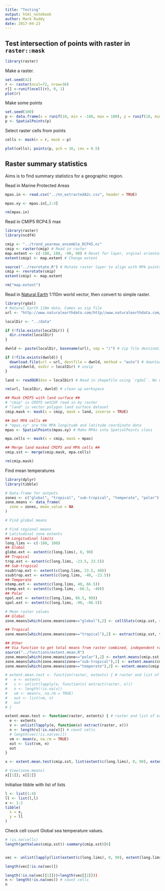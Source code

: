 ```yaml
---
title: "Testing"
output: html_notebook
author: Mark Ruddy
date: 2017-04-23
---
```



## Test intersection of points with raster in `raster::mask`

```r
library(raster)
```

Make a raster.

```r
set.seed(42)
r <- raster(ncol=72, nrow=36)
r[] <-runif(ncell(r), 0, 1)
plot(r)
```

Make some points

```r
set.seed(100)
p <- data.frame(x = runif(10, min = -180, max = 180), y = runif(10, min = -100, max = 100))
p <- SpatialPoints(p)
```

Select raster cells from points

```r
cells <- mask(x = r, mask = p)

plot(cells); points(p, pch = 16, cex = 0.5)
```



## Raster summary statistics

Aims is to find summary statistics for a geographic region.

Read in Marine Protected Areas
```r
mpas.in <- read.csv("../nn_extractedA2c.csv", header = TRUE)

mpas.xy <- mpas.in[,2:3]

rm(mpas.in)
```

Read in CMIP5 RCP4.5 max
```r
library(raster)
library(ncdf4)

cmip <- "../trend_yearmax_ensemble_RCP45.nc"
cmip <- raster(cmip) # Read in raster
map.extent <- c(-180, 180, -90, 90) # Reset for layer, orginal orientation was 0-360 longitude
extent(cmip) <- map.extent # Change extent

source("../revrotate.R") # Rotate raster layer to align with MPA points
cmip <- revrotate(cmip)
extent(cmip) <- map.extent

rm("map.extent")
```


Read in [Natural Earth](http://www.naturalearthdata.com/) 1:110m world vector, then convert to simple raster.

```r
library(rgdal)
# Natural Earth 110m data. Comes as zip file 
url <- "http://www.naturalearthdata.com/http//www.naturalearthdata.com/download/110m/physical/ne_110m_land.zip" # web location

localDir <- "../data"

if (!file.exists(localDir)) {
  dir.create(localDir)
}

dwnld <- paste(localDir, basename(url), sep = "/") # zip file destination

if (!file.exists(dwnld)) {
  download.file(url = url, destfile = dwnld, method = "auto") # download from web
  unzip(dwnld, exdir = localDir) # unzip
}

land <- readOGR(dsn = localDir) # Read in shapefile using `rgdal`. No need to specify shapefile name as there's only one in the directory we created above.

rm(url, localDir, dwnld) # clean up workspace
```


```r
## Mask CMIP5 with land surface ##
# "cmip" is CMIP5 netCDF read in by raster
# "land" is vector polygon land surface dataset
cmip.mask <- mask(x = cmip, mask = land, inverse = TRUE)

## Get MPA cells ##
# "mpas.xy" are the MPA longitude and latitude coordinate data
mpas <- SpatialPoints(mpas.xy) # Make MPAs into SpatialPoints class

mpa.cells <- mask(x = cmip, mask = mpas)

## Merge land masked CMIP5 and MPA cells ##
cmip.sst <- merge(cmip.mask, mpa.cells)

rm(cmip.mask)
```

Find mean temperatures
```r
library(dplyr)
library(tibble)

# Data.frame for outputs
zones <- c("global", "tropical", "sub-tropical", "temperate", "polar")
zone.means <- data_frame(
  zone = zones, mean_value = NA
)

# Find global means

# Find regional means
# Latitudinal zone extents
## Longitudinal limits
long.lims <- c(-180, 180) 
## Global
globe.ext <- extent(c(long.lims), 0, 90)
## Tropical
trop.ext <- extent(c(long.lims, -23.5, 23.5)) 
## Sub-tropical
nsubtrop.ext <- extent(c(long.lims, 23.5, 40))
ssubtrop.ext <- extent(c(long.lims, -40, -23.5))
## Temperate
ntemp.ext <- extent(c(long.lims, 40, 66.5))
stemp.ext <- extent(c(long.lims, -66.5, -40))
## Polar
npol.ext <- extent(c(long.lims, 66.5, 90))
spol.ext <- extent(c(long.lims, -90, -66.5))

# Mean raster values
## Global
zone.means[which(zone.means$zone=="global"),2] <- cellStats(cmip.sst, stat = "mean", na.rm = TRUE)

## Tropical
zone.means[which(zone.means$zone=="tropical"),2] <- extract(cmip.sst, trop.ext, fun = mean, na.rm = TRUE)

## Other
## Via function to get total means from raster combined, independent raster extents
source("../functions/extent.mean.R")
zone.means[which(zone.means$zone=="polar"),2] <- extent.means(cmip.sst, list(npol.ext, spol.ext))
zone.means[which(zone.means$zone=="sub-tropical"),2] <- extent.means(cmip.sst, list(nsubtrop.ext, ssubtrop.ext))
zone.means[which(zone.means$zone=="temperate"),2] <- extent.means(cmip.sst, list(ntemp.ext, stemp.ext))

# extent.mean.test <- function(raster, extents) { # raster and list of extents
#   e <- extents
#   v <- unlist(lapply(e, function(x) extract(raster, x)))
#   n <- length(!is.na(v))
#   vm <- mean(v, na.rm = TRUE)
#   out <- list(vm, n)
#   out
# }

extent.mean.test <- function(raster, extents) { # raster and list of extents
  e <- extents
  v <- unlist(lapply(e, function(x) extract(raster, x)))
  n <- length(v[!is.na(v)]) # count cells
  # length(vec[!is.na(vec)])
  vm <- mean(v, na.rm = TRUE)
  out <- list(vm, n)
  out
}

x <- extent.mean.test(cmip.sst, list(extent(c(long.lims), 0, 90), extent(c(long.lims), -90, 0)))

# View(zone.means)
x[[1]]; x[[2]]

```

Initialise tibble with list of lists
```r
l <- list(1:4)
ll <- list(l,l)
x <- 1:2
tibble(
  x = x,
  y = ll
)

```




Check cell count
Global sea temperature values.
```r

# !is.na(cells)
length(getValues(cmip.sst))-summary(cmip.sst)[6]


vec <- unlist(lapply(list(extent(c(long.lims), 0, 90), extent(long.lims, -90, 0)), function(x) extract(cmip.sst, x)))

length(vec[!is.na(vec)])

length(!is.na(vec[[1]]))+length(vec[[2]]))
n <- length(!is.na(vec)) # count cells
n

```















